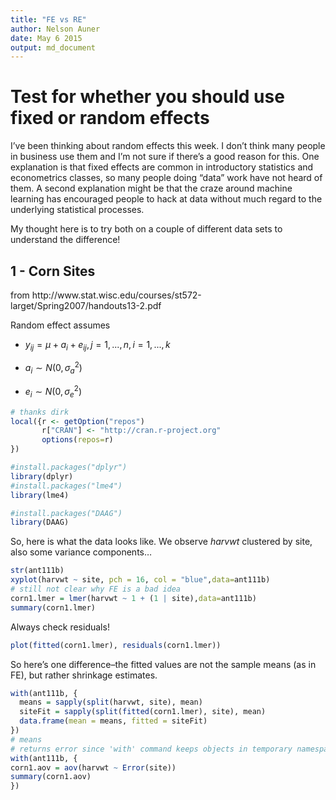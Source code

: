 ```yaml
---
title: "FE vs RE"
author: Nelson Auner
date: May 6 2015
output: md_document
---
```


Test for whether you should use fixed or random effects
========================================================

I've been thinking about random effects this week. I don't think many people in business use them and I'm not sure if there's a good reason for this. One explanation is that fixed effects are common in introductory statistics and econometrics classes, so many people doing "data" work have not heard of them. A second explanation might be that the craze around machine learning has encouraged people to hack at data without much regard to the underlying statistical processes.  

My thought here is to try both on a couple of different data sets to understand the difference!

## 1 - Corn Sites
from http://www.stat.wisc.edu/courses/st572-larget/Spring2007/handouts13-2.pdf

Random effect assumes

- $y_{ij} = \mu + a_i + e_{ij}, j=1,...,n, i=1,...,k$

- $a_i \sim N(0,\sigma_a^2)$

- $e_i \sim N(0,\sigma_e^2)$



```r
# thanks dirk
local({r <- getOption("repos")
       r["CRAN"] <- "http://cran.r-project.org" 
       options(repos=r)
})

#install.packages("dplyr")
library(dplyr)
#install.packages("lme4")
library(lme4)

#install.packages("DAAG")
library(DAAG)


```

So, here is what the data looks like. We observe *harvwt* clustered by site, also some variance components...

```r
str(ant111b)
xyplot(harvwt ~ site, pch = 16, col = "blue",data=ant111b)
# still not clear why FE is a bad idea
corn1.lmer = lmer(harvwt ~ 1 + (1 | site),data=ant111b)
summary(corn1.lmer)
```
Always check residuals!
```r
plot(fitted(corn1.lmer), residuals(corn1.lmer))
```
So here's one difference--the fitted values are not the sample means (as in FE), but rather shrinkage estimates. 

```r
with(ant111b, {
  means = sapply(split(harvwt, site), mean)
  siteFit = sapply(split(fitted(corn1.lmer), site), mean)
  data.frame(mean = means, fitted = siteFit)
})
# means
# returns error since 'with' command keeps objects in temporary namespace (pretty cool)
with(ant111b, {
corn1.aov = aov(harvwt ~ Error(site))
summary(corn1.aov)
})
```

